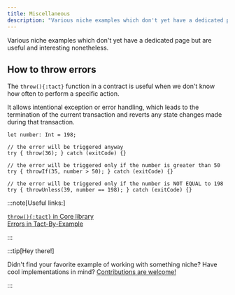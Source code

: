 ```yaml
---
title: Miscellaneous
description: "Various niche examples which don't yet have a dedicated page but are useful and interesting nonetheless."
---
```


Various niche examples which don't yet have a dedicated page but are useful and interesting nonetheless.

## How to throw errors

The `throw(){:tact}` function in a contract is useful when we don't know how often to perform a specific action.

It allows intentional exception or error handling, which leads to the termination of the current transaction and reverts any state changes made during that transaction.

```tact
let number: Int = 198;

// the error will be triggered anyway
try { throw(36); } catch (exitCode) {}

// the error will be triggered only if the number is greater than 50
try { throwIf(35, number > 50); } catch (exitCode) {}

// the error will be triggered only if the number is NOT EQUAL to 198
try { throwUnless(39, number == 198); } catch (exitCode) {}
```

:::note[Useful links:]

  [`throw(){:tact}` in Core library](/ref/core-debug#throw)\
  [Errors in Tact-By-Example](https://tact-by-example.org/03-errors)

:::

:::tip[Hey there!]

  Didn't find your favorite example of working with something niche? Have cool implementations in mind? [Contributions are welcome!](https://github.com/tact-lang/tact/issues)

:::
